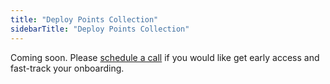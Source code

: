 ```yaml
---
title: "Deploy Points Collection"
sidebarTitle: "Deploy Points Collection"
---
```


Coming soon. Please [schedule a call](https://calendly.com/symmtry/chat) if you would like get early access and fast-track your onboarding.
